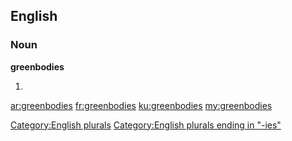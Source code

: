 ==English==

===Noun===
'''greenbodies'''

# {{plural of|greenbody}}

[[Category:English plurals]]
[[Category:English plurals ending in "-ies"]]

[[ar:greenbodies]]
[[fr:greenbodies]]
[[ku:greenbodies]]
[[my:greenbodies]]